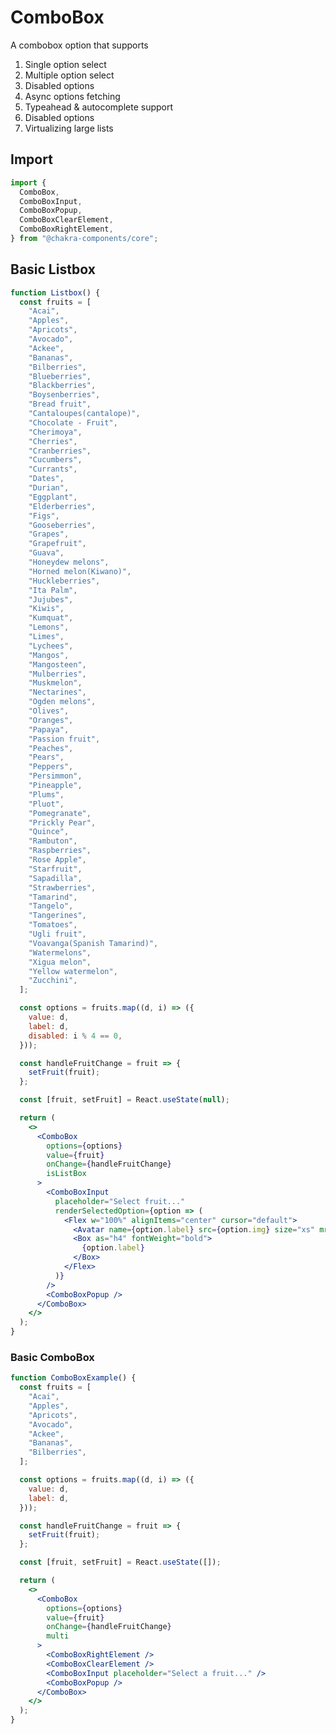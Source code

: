 # ComboBox

A combobox option that supports

1. Single option select
2. Multiple option select
3. Disabled options
4. Async options fetching
5. Typeahead & autocomplete support
6. Disabled options
7. Virtualizing large lists

## Import

```js
import {
  ComboBox,
  ComboBoxInput,
  ComboBoxPopup,
  ComboBoxClearElement,
  ComboBoxRightElement,
} from "@chakra-components/core";
```

## Basic Listbox

```jsx
function Listbox() {
  const fruits = [
    "Acai",
    "Apples",
    "Apricots",
    "Avocado",
    "Ackee",
    "Bananas",
    "Bilberries",
    "Blueberries",
    "Blackberries",
    "Boysenberries",
    "Bread fruit",
    "Cantaloupes(cantalope)",
    "Chocolate - Fruit",
    "Cherimoya",
    "Cherries",
    "Cranberries",
    "Cucumbers",
    "Currants",
    "Dates",
    "Durian",
    "Eggplant",
    "Elderberries",
    "Figs",
    "Gooseberries",
    "Grapes",
    "Grapefruit",
    "Guava",
    "Honeydew melons",
    "Horned melon(Kiwano)",
    "Huckleberries",
    "Ita Palm",
    "Jujubes",
    "Kiwis",
    "Kumquat",
    "Lemons",
    "Limes",
    "Lychees",
    "Mangos",
    "Mangosteen",
    "Mulberries",
    "Muskmelon",
    "Nectarines",
    "Ogden melons",
    "Olives",
    "Oranges",
    "Papaya",
    "Passion fruit",
    "Peaches",
    "Pears",
    "Peppers",
    "Persimmon",
    "Pineapple",
    "Plums",
    "Pluot",
    "Pomegranate",
    "Prickly Pear",
    "Quince",
    "Rambuton",
    "Raspberries",
    "Rose Apple",
    "Starfruit",
    "Sapadilla",
    "Strawberries",
    "Tamarind",
    "Tangelo",
    "Tangerines",
    "Tomatoes",
    "Ugli fruit",
    "Voavanga(Spanish Tamarind)",
    "Watermelons",
    "Xigua melon",
    "Yellow watermelon",
    "Zucchini",
  ];

  const options = fruits.map((d, i) => ({
    value: d,
    label: d,
    disabled: i % 4 == 0,
  }));

  const handleFruitChange = fruit => {
    setFruit(fruit);
  };

  const [fruit, setFruit] = React.useState(null);

  return (
    <>
      <ComboBox
        options={options}
        value={fruit}
        onChange={handleFruitChange}
        isListBox
      >
        <ComboBoxInput
          placeholder="Select fruit..."
          renderSelectedOption={option => (
            <Flex w="100%" alignItems="center" cursor="default">
              <Avatar name={option.label} src={option.img} size="xs" mr={2} />
              <Box as="h4" fontWeight="bold">
                {option.label}
              </Box>
            </Flex>
          )}
        />
        <ComboBoxPopup />
      </ComboBox>
    </>
  );
}
```

### Basic ComboBox

```jsx
function ComboBoxExample() {
  const fruits = [
    "Acai",
    "Apples",
    "Apricots",
    "Avocado",
    "Ackee",
    "Bananas",
    "Bilberries",
  ];

  const options = fruits.map((d, i) => ({
    value: d,
    label: d,
  }));

  const handleFruitChange = fruit => {
    setFruit(fruit);
  };

  const [fruit, setFruit] = React.useState([]);

  return (
    <>
      <ComboBox
        options={options}
        value={fruit}
        onChange={handleFruitChange}
        multi
      >
        <ComboBoxRightElement />
        <ComboBoxClearElement />
        <ComboBoxInput placeholder="Select a fruit..." />
        <ComboBoxPopup />
      </ComboBox>
    </>
  );
}
```

<!-- ### Combobox with custom option renderer, custom icon

#### 1. Only the renderer , keeping the <b>highlighted, selected </b> styles as default. Use this to quickly change just the content.

```jsx
function ComboBoxExample() {
  const options = [
    {
      label: "bug",
      description: `Something isn't working`,
      value: "bug",
      color: "#ff0000",
    },
    {
      label: "documentation",
      description: `Improvements or addition to documentation`,
      value: "documentation",
      color: "#0000ff",
    },
    {
      label: "duplicate",
      description: `This issue or pull requests already exists`,
      value: "duplicate",
      color: "#7f00ff",
    },
    {
      label: "enhancement",
      description: `New feature or request`,
      value: "enhancement",
      color: "#00ff00",
    },
    {
      label: "good first issue",
      description: `Good for beginners`,
      value: "first-issue",
      color: "#ffa500",
    },
    {
      label: "help wanted",
      description: `Need more help`,
      value: "help-wanted",
      color: "#844f38",
    },
  ];

  const [tag, setTag] = React.useState(null);
  return (
    <>
      <ComboBox value={tag} options={options} onChange={setTag}>
        <ComboBoxRightElement
          children={<Icon name="up-down" fontSize="1.2rem" />}
        />
        <ComboBoxClearElement />
        <ComboBoxInput placeholder="Select a fruit..." />
        <ComboBoxPopup
          itemHeight={60}
          renderItem={({
            index,
            data,
            option,
            selected,
            highlighted,
            disabled,
          }) => (
            <Flex width="100%" alignItems="center">
              <Box w="5%">
                <Box
                  backgroundColor={option.color}
                  width="20px"
                  height="20px"
                />
              </Box>
              <Flex w="95%" flexDirection="column" alignItems="left">
                <Box as="h4" fontWeight="bold">
                  {option.label}
                </Box>
                <Box>{option.description}</Box>
              </Flex>
            </Flex>
          )}
        />
      </ComboBox>
    </>
  );
}
```

#### 2. Complete option renderer. Use this when you need complete control.

```jsx
function ComboBoxExample() {
  const getOptionStyles = (selected, highlighted, disabled) => {
    // Here, the default hover, selected and disabled style has been changed.
    // Also complete control of select box styling has been changed.

    const styles = {
      display: "flex",
      alignItems: "center",
      flex: "0 0 auto",
      width: "full",
      userSelect: "none",
      transition: "background-color 220ms, color 220ms",
      rounded: "sm",
      outline: "none",
      textAlign: "left",
      textDecoration: "none",
      color: disabled ? "gray.400" : "inherit",
      pointerEvents: disabled ? "none" : "auto",
      px: 4,
      bg: selected ? `teal.300` : highlighted ? `teal.100` : "transparent",
      _active: {
        bg: "gray.200",
      },
      _focus: {
        shadow: "outline",
        outline: 0,
      },
      _disabled: {
        opacity: 0.4,
        cursor: "not-allowed",
      },
      _before: {
        position: "absolute",
        content: "''",
        left: 0,
        top: "50%",
        right: 0,
        borderTop: disabled ? "1px solid" : null,
        borderColor: "red",
      },
    };

    return styles;
  };

  // Set of options
  const options = [
    {
      label: "bug",
      description: `Something isn't working`,
      value: "bug",
      color: "#ff0000",
      disabled: true,
    },
    {
      label: "documentation",
      description: `Improvements or addition to documentation`,
      value: "documentation",
      color: "#0000ff",
    },
    {
      label: "duplicate",
      description: `This issue or pull requests already exists`,
      value: "duplicate",
      color: "#7f00ff",
    },
    {
      label: "enhancement",
      description: `New feature or request`,
      value: "enhancement",
      color: "#00ff00",
    },
    {
      label: "good first issue",
      description: `Good for beginners`,
      value: "first-issue",
      color: "#ffa500",
    },
    {
      label: "help wanted",
      description: `Need more help`,
      value: "help-wanted",
      color: "#844f38",
    },
  ];

  const [tag, setTag] = React.useState(null);

  return (
    <>
      <ComboBox value={tag} options={options} onChange={setTag}>
        <ComboBoxRightElement />
        <ComboBoxClearElement />
        <ComboBoxInput placeholder="Select a fruit..." />
        <ComboBoxPopup
          itemHeight={60}
          renderOption={({
            index,
            data,
            option,
            selected,
            highlighted,
            disabled,
            style,
            getOptionProps,
          }) => (
            <PseudoBox
              {...getOptionProps({ index, option })}
              {...getOptionStyles(selected, highlighted, disabled)}
              style={style}
            >
              <Flex width="100%" alignItems="center">
                <Box w="5%">
                  <Box
                    backgroundColor={option.color}
                    width="20px"
                    height="20px"
                  />
                </Box>
                <Flex w="95%" flexDirection="column" alignItems="left">
                  <Box as="h4" fontWeight="bold">
                    {option.label}
                  </Box>
                  <Box>{option.description}</Box>
                </Flex>
              </Flex>
            </PseudoBox>
          )}
        />
      </ComboBox>
    </>
  );
}
```

### ComboBox with large options and disabled set

```jsx
function ComboBoxExample() {
  const fruits = [
    "Acai",
    "Apples",
    "Apricots",
    "Avocado",
    "Ackee",
    "Bananas",
    "Bilberries",
    "Blueberries",
    "Blackberries",
    "Boysenberries",
    "Bread fruit",
    "Cantaloupes(cantalope)",
    "Chocolate - Fruit",
    "Cherimoya",
    "Cherries",
    "Cranberries",
    "Cucumbers",
    "Currants",
    "Dates",
    "Durian",
    "Eggplant",
    "Elderberries",
    "Figs",
    "Gooseberries",
    "Grapes",
    "Grapefruit",
    "Guava",
    "Honeydew melons",
    "Horned melon(Kiwano)",
    "Huckleberries",
    "Ita Palm",
    "Jujubes",
    "Kiwis",
    "Kumquat",
    "Lemons",
    "Limes",
    "Lychees",
    "Mangos",
    "Mangosteen",
    "Mulberries",
    "Muskmelon",
    "Nectarines",
    "Ogden melons",
    "Olives",
    "Oranges",
    "Papaya",
    "Passion fruit",
    "Peaches",
    "Pears",
    "Peppers",
    "Persimmon",
    "Pineapple",
    "Plums",
    "Pluot",
    "Pomegranate",
    "Prickly Pear",
    "Quince",
    "Rambuton",
    "Raspberries",
    "Rose Apple",
    "Starfruit",
    "Sapadilla",
    "Strawberries",
    "Tamarind",
    "Tangelo",
    "Tangerines",
    "Tomatoes",
    "Ugli fruit",
    "Voavanga(Spanish Tamarind)",
    "Watermelons",
    "Xigua melon",
    "Yellow watermelon",
    "Zucchini",
  ];

  const options = fruits.map((d, i) => ({
    value: d,
    label: d,
    disabled: i % 4 === 0,
  }));

  const [fruit, setFruit] = React.useState(null);
  return (
    <>
      <ComboBox value={fruit} options={options} onChange={setFruit}>
        <ComboBoxRightElement />
        <ComboBoxClearElement />
        <ComboBoxInput placeholder="Select a fruit..." />
        <ComboBoxPopup />
      </ComboBox>
    </>
  );
}
```

## ComboBox with Async fetching

```jsx
function ComboBoxExample() {
  const [cacheOptions, setCacheOptions] = React.useState([]);

  // Entire select option lifecycle is cached with countries starting with 'a'
  // Cache options can be used to show options when no option is selected and nothing istyped.
  // Once the user starts typing, the new set of options are fetched
  // Once we clear all options, cache gets loaded
  // cacheOptions can be dynamic like in here or can be a static array set
  React.useEffect(() => {
    axios
      .get(`https://restcountries.eu/rest/v2/name/a`)
      .then(response => {
        setCacheOptions(
          response.data.map(ep => ({
            label: `${ep.name}`,
            value: `${ep.name}`,
            code: `${ep.alpha2Code}`,
            timeZone: `${ep.timezones[0]}`,
          })),
        );
      })
      .catch(e => {
        alert("Failed async fetch ", e.message);
      });
  }, []);

  // Callback that fetches when debounced value changes
  const asyncFetchOptions = (value, successCb, errorCb) => {
    axios
      .get(`https://restcountries.eu/rest/v2/name/${value}`)
      .then(response => {
        successCb(
          response.data.map(ep => ({
            label: `${ep.name}`,
            value: `${ep.name}`,
            code: `${ep.alpha2Code}`,
            timeZone: `${ep.timezones[0]}`,
          })),
        );
      })
      .catch(e => {
        errorCb("Custom error message");
      });
  };

  const [fruit, setFruit] = React.useState(null);

  return (
    <>
      <ComboBox
        async
        value={fruit}
        onChange={setFruit}
        loadOptions={asyncFetchOptions}
        cacheOptions={cacheOptions}
      >
        <ComboBoxRightElement />
        <ComboBoxClearElement />
        <ComboBoxInput placeholder="Select a country..." />
        <ComboBoxPopup
          itemHeight={60}
          pageSize={7}
          renderItem={({
            index,
            data,
            option,
            selected,
            highlighted,
            disabled,
          }) => (
            <Flex width="100%" alignItems="center">
              <Box w="10%">
                <Avatar name={option.label} />
              </Box>
              <Flex w="90%" flexDirection="column" alignItems="left">
                <Box as="h4" fontWeight="bold">
                  {option.label}
                </Box>
                <Box>{option.timeZone}</Box>
              </Flex>
            </Flex>
          )}
        />
      </ComboBox>
    </>
  );
}
```

## ComboBox with Customizable option select

```jsx
function ComboBoxExample() {
  const options = [
    { label: "Dan Abrahmov", img: "https://bit.ly/dan-abramov", value: "1" },
    {
      label: "Kola Tioluwani",
      img: "https://bit.ly/tioluwani-kolawole",
      value: "2",
    },
    { label: "Kent Dodds", img: "https://bit.ly/kent-c-dodds", value: "3" },
    { label: "Ryan Florence", img: "https://bit.ly/ryan-florence", value: "4" },
    {
      label: "Prosper Otemuyiwa",
      img: "https://bit.ly/prosper-baba",
      value: "5",
    },
    { label: "Christian Nwamba", img: "https://bit.ly/code-beast", value: "6" },
    { label: "Segun Adebayo", img: "https://bit.ly/sage-adebayo", value: "7" },
  ];

  const [user, setUser] = React.useState(null);

  return (
    <>
      <ComboBox value={user} options={options} onChange={setUser}>
        <ComboBoxRightElement />
        <ComboBoxClearElement />
        <ComboBoxInput
          placeholder="Select user..."
          renderSelectedOption={option => (
            <Flex w="100%" alignItems="center">
              <Avatar name={option.label} src={option.img} size="xs" mr={2} />
              <Box as="h4" fontWeight="bold">
                {option.label}
              </Box>
            </Flex>
          )}
        />
        <ComboBoxPopup
          itemHeight={60}
          renderItem={({ option }) => (
            <Flex w="100%" alignItems="center">
              <Box w="10%">
                <Avatar name={option.label} src={option.img} />
              </Box>
              <Flex w="90%" flexDirection="column" alignItems="left">
                <Box as="h4" fontWeight="bold">
                  {option.label}
                </Box>
              </Flex>
            </Flex>
          )}
        />
      </ComboBox>
    </>
  );
}
```
